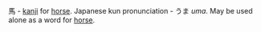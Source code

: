馬 - [[kanji]] for [[horse]]. Japanese kun pronunciation - うま ''uma''. May be used alone as a word for [[horse]].